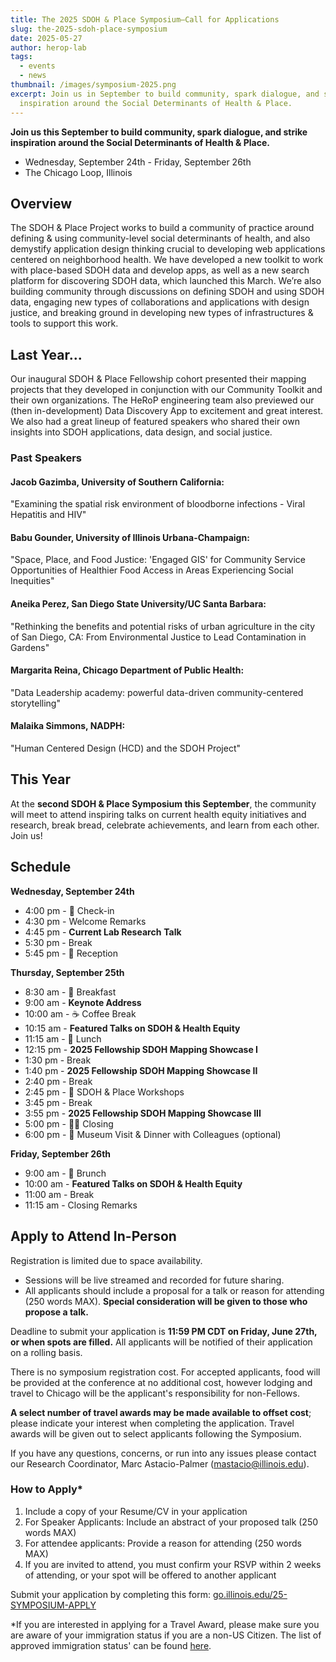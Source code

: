 ```yaml
---
title: The 2025 SDOH & Place Symposium—Call for Applications
slug: the-2025-sdoh-place-symposium
date: 2025-05-27
author: herop-lab
tags:
  - events
  - news
thumbnail: /images/symposium-2025.png
excerpt: Join us in September to build community, spark dialogue, and strike
  inspiration around the Social Determinants of Health & Place.
---
```

**Join us this September to build community, spark dialogue, and strike inspiration around the Social Determinants of Health & Place.**

* Wednesday, September 24th - Friday, September 26th
* The Chicago Loop, Illinois

## Overview

The SDOH & Place Project works to build a community of practice around defining & using community-level social determinants of health, and also demystify application design thinking crucial to developing web applications centered on neighborhood health. We have developed a new toolkit to work with place-based SDOH data and develop apps, as well as a new search platform for discovering SDOH data, which launched this March. We’re also building community through discussions on defining SDOH and using SDOH data, engaging new types of collaborations and applications with design justice, and breaking ground in developing new types of infrastructures & tools to support this work.

## Last Year...

Our inaugural SDOH & Place Fellowship cohort presented their mapping projects that they developed in conjunction with our Community Toolkit and their own organizations. The HeRoP engineering team also previewed our (then in-development) Data Discovery App to excitement and great interest. We also had a great lineup of featured speakers who shared their own insights into SDOH applications, data design, and social justice.

### Past Speakers

#### Jacob Gazimba, University of Southern California:

"Examining the spatial risk environment of bloodborne infections - Viral Hepatitis and HIV"

#### Babu Gounder, University of Illinois Urbana-Champaign:

"Space, Place, and Food Justice: 'Engaged GIS' for Community Service Opportunities of Healthier Food Access in Areas Experiencing Social Inequities"

#### Aneika Perez, San Diego State University/UC Santa Barbara:

"Rethinking the benefits and potential risks of urban agriculture in the city of San Diego, CA: From Environmental Justice to Lead Contamination in Gardens"

#### Margarita Reina, Chicago Department of Public Health:

"Data Leadership academy: powerful data-driven community-centered storytelling"

#### Malaika Simmons, NADPH:

"Human Centered Design (HCD) and the SDOH Project"

## This Year

At the **second SDOH & Place Symposium this September**, the community will meet to attend inspiring talks on current health equity initiatives and research, break bread, celebrate achievements, and learn from each other. Join us! 

## Schedule

**Wednesday, September 24th**

* 4:00 pm - 🏁 Check-in
* 4:30 pm - Welcome Remarks
* 4:45 pm - **Current Lab Research** **Talk**
* 5:30 pm - Break
* 5:45 pm - 🎉 Reception

**Thursday, September 25th**

* 8:30 am -  🥐 Breakfast
* 9:00 am - **Keynote Address**
* 10:00 am - ☕ Coffee Break
* 10:15 am - **Featured Talks on SDOH & Health Equity** 
* 11:15 am - 🥗 Lunch
* 12:15 pm -  **2025 Fellowship SDOH Mapping Showcase I**
* 1:30 pm - Break
* 1:40 pm - **2025 Fellowship SDOH Mapping Showcase II**
* 2:40 pm - Break
* 2:45 pm - 📝 SDOH & Place Workshops
* 3:45 pm - Break
* 3:55 pm - **2025 Fellowship SDOH Mapping Showcase III**
* 5:00 pm - 👋🏽 Closing
* 6:00 pm - 🍱 Museum Visit & Dinner with Colleagues (optional)

**Friday, September 26th**  

* 9:00 am - 🥐 Brunch
* 10:00 am - **Featured Talks on SDOH & Health Equity** 
* 11:00 am - Break
* 11:15 am - Closing Remarks

## Apply to Attend In-Person

Registration is limited due to space availability.

* Sessions will be live streamed and recorded for future sharing.
* All applicants should include a proposal for a talk or reason for attending (250 words MAX). **Special consideration will be given to those who propose a talk.** 

Deadline to submit your application is **11:59 PM CDT on Friday, June 27th, or when spots are filled.** All applicants will be notified of their application on a rolling basis. 

There is no symposium registration cost. For accepted applicants, food will be provided at the conference at no additional cost, however lodging and travel to Chicago will be the applicant's responsibility for non-Fellows. 

**A select number of travel awards may be made available to offset cost**; please indicate your interest when completing the application. Travel awards will be given out to select applicants following the Symposium. 

If you have any questions, concerns, or run into any issues please contact our Research Coordinator, Marc Astacio-Palmer (mastacio@illinois.edu).

### How to Apply*

1. Include a copy of your Resume/CV in your application 
2. For Speaker Applicants: Include an abstract of your proposed talk (250 words MAX)
3. For attendee applicants: Provide a reason for attending (250 words MAX)
4. If you are invited to attend, you must confirm your RSVP within 2 weeks of attending, or your spot will be offered to another applicant 

Submit your application by completing this form: [go.illinois.edu/25-SYMPOSIUM-APPLY](https://go.illinois.edu/25-SYMPOSIUM-APPLY)[](<>)[](<>)

\*If you are interested in applying for a Travel Award, please make sure you are aware of your immigration status if you are a non-US Citizen. The list of approved immigration status' can be found [here](https://docs.google.com/document/d/1dF3vmrw9x1TjkkUSbFWuWGiTkOStzX7Sv3p6V3qoYxo/edit?usp=sharing).
